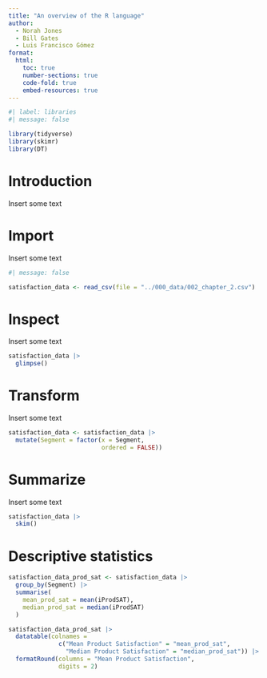 ```yaml
---
title: "An overview of the R language"
author:
  - Norah Jones
  - Bill Gates
  - Luis Francisco Gómez
format: 
  html:
    toc: true
    number-sections: true
    code-fold: true
    embed-resources: true
---
```


```r
#| label: libraries
#| message: false

library(tidyverse)
library(skimr)
library(DT)
```

# Introduction

Insert some text

# Import

Insert some text

```r
#| message: false

satisfaction_data <- read_csv(file = "../000_data/002_chapter_2.csv")
```

# Inspect

Insert some text

```r
satisfaction_data |> 
  glimpse()
```

# Transform

Insert some text

```r
satisfaction_data <- satisfaction_data |> 
  mutate(Segment = factor(x = Segment, 
                          ordered = FALSE))
```

# Summarize

Insert some text

```r
satisfaction_data |> 
  skim()
```

# Descriptive statistics

```r
satisfaction_data_prod_sat <- satisfaction_data |> 
  group_by(Segment) |> 
  summarise(
    mean_prod_sat = mean(iProdSAT),
    median_prod_sat = median(iProdSAT)
  )

satisfaction_data_prod_sat |> 
  datatable(colnames = 
              c("Mean Product Satisfaction" = "mean_prod_sat",
                "Median Product Satisfaction" = "median_prod_sat")) |> 
  formatRound(columns = "Mean Product Satisfaction", 
              digits = 2)
```
